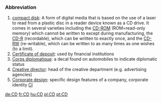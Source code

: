 ===Abbreviation===

#[[compact disk]]: A form of digital media that is based on the use of a laser to read from a plastic disc in a reader device known as a CD drive.  It comes in several varieties including the [[CD-ROM]] (ROM=read-only memory) which cannot be written to except during manufacturing, the [[CD-R]] (recordable), which can be written to exactly once, and the [[CD-RW]] (re-writable), which can be written to as many times as one wishes (to a limit).
#[[Certificate of deposit]]: used by financial institutions
#[[Corps diplomatique]]: a decal found on automobiles to indicate diplomatic status
#[[Creative director]]: head of the creative department (e.g. advertising agencies)
#[[Corporate design]]: specific design features of a company, corporate identity [[CI]]

[[de:CD]]
[[fr:CD]]
[[hu:CD]]
[[pl:CD]]
[[pt:CD]]